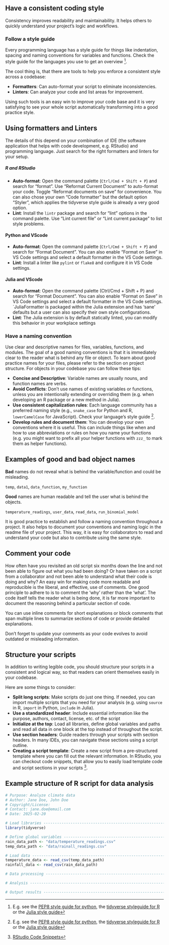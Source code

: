 ## Have a consistent coding style

Consistency improves readability and maintainability. It helps others to quickly understand your project's logic and workflows. 

### Follow a style guide

Every programming language has a style guide for things like
indentation, spacing and naming conventions for variables and functions. Check the style guide for the languages you use to get an overview [^1].

The cool thing is, that there are tools to help you enforce a consistent style across a codebase:

- **Formatters**: Can auto-format your script to eliminate inconsistencies.
- **Linters**: Can analyze your code and list areas for improvement.

Using such tools is an easy win to improve your code base and it is very satisfying to
see your whole script automatically transforming into a good practice style.

::: {.callout-tip}

## Using formatters and Linters

The details of this depend on your combination of IDE (the software application that 
helps with code development, e.g. RStudio) and programming language. Just search for the right formatters and linters for your setup. 

##### R and RStudio

- **Auto-format**: Open the command palette (`Ctrl/Cmd + Shift + P`) and search for "format". Use "Reformat Current Document" to auto-format your code. Toggle "Reformat documents on save" for convenience. You can also chose your own "Code formatter" but the default option "Styler", which applies the tidyverse style guide is already a very good option.
- **Lint**: Install the `lintr` package and search for "lint" options in the command palette. Use "Lint current file" or "Lint current package" to list style problems.

#### Python and VScode

<!-- todo: this still needs to be written -> but maybe it is anyways already too long and too specific? -->
- **Auto-format**: Open the command palette (`Ctrl/Cmd + Shift + P`) and search for "Format Document". You can also enable "Format on Save" in VS Code settings and select a default formatter in the VS Code settings.
- **Lint**: Install a linter like `pylint` or `flake8` and configure it in VS Code settings.

#### Julia and VScode

- **Auto-format**: Open the command palette (Ctrl/Cmd + Shift + P) and search for "Format Document". You can also enable "Format on Save" in VS Code settings and select a default formatter in the VS Code settings. `JuliaFormatter is packaged within the Julia extension and has 'sane' defaults but a user can also specify their own style configurations.
- **Lint**: The Julia extension is by default statically linted, you can modify this behavior in your workplace settings

:::
  
### Have a naming convention

Use clear and descriptive names for files, variables, functions, and modules. 
The goal of a good naming conventions is that it is immediately clear to the reader
what is behind any file or object.
To learn about good practice names for your files, please refer to the section on project structure. For objects in your codebase you can follow these tips:

- **Concise and Descriptive**: Variable names are usually nouns, and function names are verbs.
- **Avoid Conflicts**: Don't use names of existing variables or functions, unless you are intentionally extending or overriding them (e.g. when developing an R package or a new method in Julia).
- **Use consistent capitalization rules**: Each language community has a preferred naming style (e.g., `snake_case` for Python and R, `lowerCamelCase` for JavaScript). Check your language's style guide [^1].
- **Develop rules and document them**: You can develop your own conventions where it 
  is useful. This can include things like when and how to use abbreviations or rules
  on how you name your functions (e.g. you might want to prefix all your helper functions with `zzz_` to mark them as helper functions). 

:::{.callout-note}

## Examples of good and bad object names

**Bad** names do not reveal what is behind the variable/function and could be misleading.

`temp`, `data1`, `data_function`, `my_function`

**Good** names are human readable and tell the user what is behind the objects.

`temperature_readings`, `user_data`, `read_data`, `run_binomial_model`

:::

It is good practice to establish and follow a naming convention throughout a project.
It also helps to document your conventions and naming logic in the readme file
of your project. This way, it is easy for collaborators to read and understand your 
code but also to contribute using the same style.

## Comment your code

<!-- todo: In the old guide, there is an explanation of what comments are. I think we don't need to do that right? Everyone using code knows this I guess -->

<!-- todo: Maybe this section could be much shorter? I copied some of the text from the old booklet which maybe is too verbose? -->

How often have you revisited an old script six months down the line and not been able to figure out what you had been doing? Or have taken on a script from a collaborator and not been able to understand what their code is doing and why? 
An easy win for making code more readable and reproducible is the liberal, and effective, use of comments. One good principle to adhere to is to comment the ‘why’ rather than the ‘what’. The code itself tells the reader what is being done, it is far more important to document the reasoning behind a particular section of code. 

You can use inline comments for short explanations or block comments that span 
multiple lines to summarize sections of code or provide detailed explanations.

Don't forget to update your comments as your code evolves to avoid outdated or misleading information.

## Structure your scripts

In addition to writing legible code, you should structure your scripts in a consistent and
logical way, so that readers can orient themselves easily in your codebase.

Here are some things to consider:

- **Split long scripts**: Make scripts do just one thing. If needed, you can
  import multiple scripts that you need for your analysis (e.g. using `source` in R, `import` in Python, `include` in Julia).
- **Use a standardized header**: Include essential information like the purpose, authors,
  contact, license, etc. of the script
- **Initialize at the top**: Load all libraries, define global variables and paths and read
  all data in one block at the top instead of throughout the script.
- **Use section headers**: Guide readers through your scripts with section headers.
  In many IDEs, you can navigate these sections using a script outline.
- **Creating a script template**: Create a new script from a pre-structured template
 where you can fill out the relevant information. In RStudio, you can checkout code snippets, that allow you to easily load template code and script sections in your scripts [^2].

:::{.callout-tip}

## Example structure of R script for data analysis

```r
# Purpose: Analyze climate data
# Author: Jane Doe, John Doe
# Copyright/License: 
# Contact: jane.doe@email.com
# Date: 2025-02-20

# Load libraries -------------------------------------------------------------
library(tidyverse)

# Define global variables ----------------------------------------------------
rain_data_path <- "data/temperature_readings.csv"
temp_data_path <- "data/rainall_readings.csv"

# Load data ------------------------------------------------------------------
temperature_data <- read_csv(temp_data_path)
rainfall_data <- read_csv(rain_data_path)

# Data processing ------------------------------------------------------------

# Analysis -------------------------------------------------------------------

# Output results -------------------------------------------------------------
```

:::

[^1]: E.g. see the [PEP8 style guide for python](https://peps.python.org/pep-0008/), the [tidyverse styleguide for R](https://style.tidyverse.org/) or the [Julia style guide](https://docs.julialang.org/en/v1/manual/style-guide/)

[^2]: [RStudio Code Snippets](https://support.posit.co/hc/en-us/articles/204463668-Code-Snippets-in-the-RStudio-IDE)